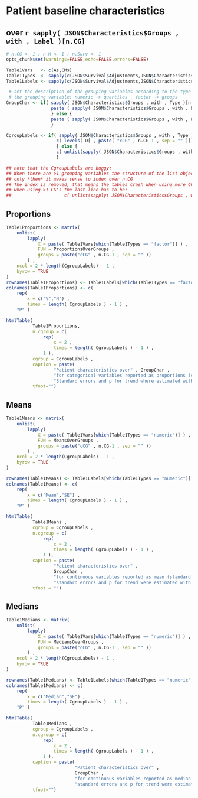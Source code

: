 

# Patient baseline characteristics
## over `r sapply( JSON$Characteristics$Groups , with , Label )[n.CG]`


```r

# n.CG <- 1 ; n.M <- 1 ; n.Surv <- 1
opts_chunk$set(warnings=FALSE,echo=FALSE,errors=FALSE)

Table1Vars   <- c(As,CMs)
Table1Types  <- sapply(c(JSON$Survival$Adjustments,JSON$Characteristics$Measures) , with , Type )
Table1Labels <- sapply(c(JSON$Survival$Adjustments,JSON$Characteristics$Measures) , with , ShortLabel )

 # set the description of the grouping variables according to the type of
 # the grouping variable: numeric -> quartiles , factor -> groups
GroupChar <- if( sapply( JSON$Characteristics$Groups , with , Type )[n.CG] == "numeric" ) {
                 paste ( sapply( JSON$Characteristics$Groups , with , Label )[n.CG] , "quartiles")
                 } else {
                 paste ( sapply( JSON$Characteristics$Groups , with , Label )[n.CG] , "groups")
                 }

CgroupLabels <- if( sapply( JSON$Characteristics$Groups , with , Type )[n.CG] == "numeric" ) {
                   c( levels( D[ , paste( "cCG" , n.CG-1 , sep = "" )]) , "" )
                   } else {
                   c( unlist(sapply( JSON$Characteristics$Groups , with , ValueLabels )) , "" )
                   }

## note that the CgroupLabels are buggy:
## When there are >1 grouping variables the structure of the list object has higher dimensions and
## only *then* it makes sense to index over n.CG
## The index is removed, that means the tables crash when using more CG's
## when using >1 CG's the last line has to be:
##                    c( unlist(sapply( JSON$Characteristics$Groups , with , ValueLabels )[n.CG]) , "" )

``` 



## Proportions

```r

Table1Proportions <- matrix(
    unlist(
        lapply(
            X = paste( Table1Vars[which(Table1Types == "factor")] ) ,
            FUN = ProportionsOverGroups ,
            groups = paste("cCG" , n.CG-1 , sep = "" ))
        ) ,
    ncol = 2 * length(CgroupLabels) - 1 ,
    byrow = TRUE
)
rownames(Table1Proportions) <- Table1Labels[which(Table1Types == "factor")]
colnames(Table1Proportions) <- c(
    rep(
        x = c("%","N") ,
        times = length( CgroupLabels ) - 1 ) ,
    "P" )

htmlTable(
          Table1Proportions,
          n.cgroup = c(
              rep(
                  x = 2 ,
                  times = length( CgroupLabels ) - 1 ) ,
              1 ), 
          cgroup = CgroupLabels ,
          caption = paste(
                  "Patient characteristics over" , GroupChar ,
                  "for categorical variables reported as proportions (counts); " ,
                  "Standard errors and p for trend where estimated with logistic regression models.") ,
          tfoot="")

``` 

    

## Means    

```r

Table1Means <- matrix(
    unlist(
        lapply(
            X = paste( Table1Vars[which(Table1Types == "numeric")] ) ,
            FUN = MeansOverGroups ,
            groups = paste("cCG" , n.CG-1 , sep = "" ))
        ) ,
    ncol = 2 * length(CgroupLabels) - 1 ,
    byrow = TRUE
)

rownames(Table1Means) <- Table1Labels[which(Table1Types == "numeric")]
colnames(Table1Means) <- c(
    rep(
        x = c("Mean","SE") ,
        times = length( CgroupLabels ) - 1 ) ,
    "P" )

htmlTable(
          Table1Means ,
          cgroup = CgroupLabels ,
          n.cgroup = c(
              rep(
                  x = 2 ,
                  times = length( CgroupLabels ) - 1 ) ,
              1 ), 
          caption = paste(
                  "Patient characteristics over" ,
                  GroupChar ,
                  "for continuous variables reported as mean (standard error);" ,
                  "standard errors and p for trend were estimated with general linear models.") ,
          tfoot = "")

```
    

## Medians

```r

Table1Medians <- matrix(
    unlist(
        lapply(
            X = paste( Table1Vars[which(Table1Types == "numeric")] ) ,
            FUN = MediansOverGroups ,
            groups = paste("cCG" , n.CG-1 , sep = "" ))
        ) ,
    ncol = 2 * length(CgroupLabels) - 1 ,
    byrow = TRUE
)

rownames(Table1Medians) <- Table1Labels[which(Table1Types == "numeric")]
colnames(Table1Medians) <- c(
    rep(
        x = c("Median","SE") ,
        times = length( CgroupLabels ) - 1 ) ,
    "P" )

htmlTable(
          Table1Medians ,
          cgroup = CgroupLabels ,
          n.cgroup = c(
              rep(
                  x = 2 ,
                  times = length( CgroupLabels ) - 1 ) ,
              1 ), 
          caption = paste(
                          "Patient characteristics over" ,
                          GroupChar ,
                          "for continuous variables reported as median (standard error);" ,
                          "standard errors and p for trend were estimated with median regression models.") ,
          tfoot="")

``` 
